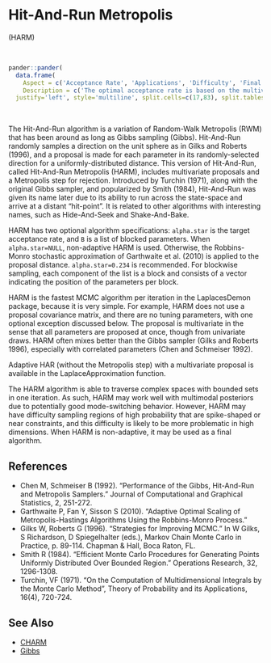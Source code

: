 # <a name='harm'>Hit-And-Run Metropolis</a>

(<a name='harm'>HARM</a>)

<br>
```r
pander::pander(
  data.frame(
    Aspect = c('Acceptance Rate', 'Applications', 'Difficulty', 'Final Algorithm?', 'Proposal'),
    Description = c('The optimal acceptance rate is based on the multivariate normality of the marginal posterior distributions, and ranges from 44% for one parameter to 23.4% for five or more parameters. The observed acceptance rate may be suitable in the interval [15%,50%].', 'This is a widely applicable, general-purpose algorithm.','This algorithm is easy for a beginner. There are no required algorithm specifications (though two are optional) and tuning is unnecessary.','Yes, if not adaptive.', 'Blockwise or Multivariate. Proposals are multivariate only in the sense that proposals for multiple parameters are generated at once. However, proposals are not generated with a multivariate distribution and a proposal covariance matrix.')),
  justify='left', style='multiline', split.cells=c(17,83), split.tables=Inf)
```

<br>

The Hit-And-Run algorithm is a variation of Random-Walk Metropolis (RWM) that has been around as long as Gibbs sampling (Gibbs). Hit-And-Run randomly samples a direction on the unit sphere as in Gilks and Roberts (1996), and a proposal is made for each parameter in its randomly-selected direction for a uniformly-distributed distance. This version of Hit-And-Run, called Hit-And-Run Metropolis (HARM), includes multivariate proposals and a Metropolis step for rejection. Introduced by Turchin (1971), along with the original Gibbs sampler, and popularized by Smith (1984), Hit-And-Run was given its name later due to its ability to run across the state-space and arrive at a distant "hit-point". It is related to other algorithms with interesting names, such as Hide-And-Seek and Shake-And-Bake.

HARM has two optional algorithm specifications: `alpha.star` is the target acceptance rate, and `B` is a list of blocked parameters. When `alpha.star=NULL`, non-adaptive HARM is used. Otherwise, the Robbins-Monro stochastic approximation of Garthwaite et al. (2010) is applied to the proposal distance. `alpha.star=0.234` is recommended. For blockwise sampling, each component of the list is a block and consists of a vector indicating the position of the parameters per block.

HARM is the fastest MCMC algorithm per iteration in the <span class="pack">LaplacesDemon</span> package, because it is very simple. For example, HARM does not use a proposal covariance matrix, and there are no tuning parameters, with one optional exception discussed below. The proposal is multivariate in the sense that all parameters are proposed at once, though from univariate draws. HARM often mixes better than the Gibbs sampler (Gilks and Roberts 1996), especially with correlated parameters (Chen and Schmeiser 1992).

Adaptive HAR (without the Metropolis step) with a multivariate proposal is available in the <span class="func">LaplaceApproximation</span> function.

The HARM algorithm is able to traverse complex spaces with bounded sets in one iteration. As such, HARM may work well with multimodal posteriors due to potentially good mode-switching behavior. However, HARM may have difficulty sampling regions of high probability that are spike-shaped or near constraints, and this difficulty is likely to be more problematic in high dimensions. When HARM is non-adaptive, it may be used as a final algorithm.

## References

- Chen M, Schmeiser B (1992). "Performance of the Gibbs, Hit-And-Run and Metropolis Samplers." Journal of Computational and Graphical Statistics, 2, 251-272.
- Garthwaite P, Fan Y, Sisson S (2010). "Adaptive Optimal Scaling of Metropolis-Hastings Algorithms Using the Robbins-Monro Process."
- Gilks W, Roberts G (1996). "Strategies for Improving MCMC." In W Gilks, S Richardson, D Spiegelhalter (eds.), Markov Chain Monte Carlo in Practice, p. 89-114. Chapman & Hall, Boca Raton, FL.
- Smith R (1984). "Efficient Monte Carlo Procedures for Generating Points Uniformly Distributed Over Bounded Region." Operations Research, 32, 1296-1308.
- Turchin, VF (1971). "On the Computation of Multidimensional Integrals by the Monte Carlo Method", Theory of Probability and its Applications, 16(4), 720-724.

## See Also

- [CHARM](#charm)
- [Gibbs](#gibbs)

